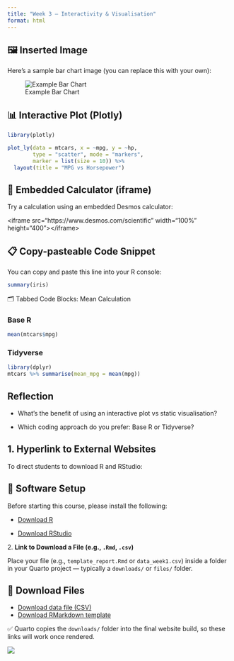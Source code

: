 ```yaml
---
title: "Week 3 – Interactivity & Visualisation"
format: html
---
```


## 🖼️ Inserted Image

Here's a sample bar chart image (you can replace this with your own):

![Example Bar Chart](images/barchart_example.png){fig-align="center"}

## 📊 Interactive Plot (Plotly)

```r
library(plotly)

plot_ly(data = mtcars, x = ~mpg, y = ~hp,
        type = "scatter", mode = "markers",
        marker = list(size = 10)) %>%
  layout(title = "MPG vs Horsepower")
```

## 🧮 Embedded Calculator (iframe)

Try a calculation using an embedded Desmos calculator:

\<iframe src="https://www.desmos.com/scientific" width="100%" height="400"\>\</iframe\>

## 📋 Copy-pasteable Code Snippet

You can copy and paste this line into your R console:

```r
summary(iris)
```

🗂️ Tabbed Code Blocks: Mean Calculation

::: panel-tabset
### Base R

```r
mean(mtcars$mpg)
```

### Tidyverse

```r
library(dplyr)
mtcars %>% summarise(mean_mpg = mean(mpg))
```
:::

## Reflection

-   What’s the benefit of using an interactive plot vs static visualisation?

-   Which coding approach do you prefer: Base R or Tidyverse?

## **1. Hyperlink to External Websites**

To direct students to download R and RStudio:

## 🧩 Software Setup

Before starting this course, please install the following:

-   [Download R](https://cran.r-project.org/)

-   [Download RStudio](https://posit.co/download/rstudio-desktop/)

2\. **Link to Download a File (e.g., `.Rmd`, `.csv`)**

Place your file (e.g., `template_report.Rmd` or `data_week1.csv`) inside a folder in your Quarto project — typically a `downloads/` or `files/` folder.

## 📁 Download Files

-   [Download data file (CSV)](downloads/data_week1.csv)
-   [Download RMarkdown template](downloads/template_report.Rmd)

✅ Quarto copies the `downloads/` folder into the final website build, so these links will work once rendered.

![](images/Screenshot%202025-05-02%20at%2020.33.42.png)
